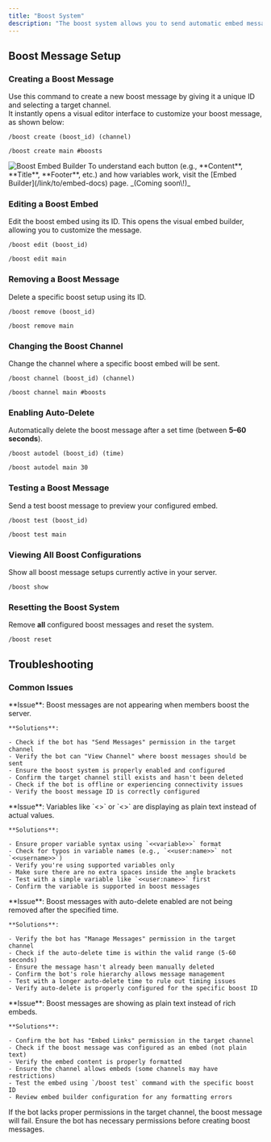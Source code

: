 ```yaml
---
title: "Boost System"
description: "The boost system allows you to send automatic embed messages whenever someone boosts your server. You can create multiple boost messages with unique IDs, customize them, and choose specific channels to display them. Auto-delete and test features are also supported."
---
```


## Boost Message Setup

### Creating a Boost Message

Use this command to create a new boost message by giving it a unique ID and selecting a target channel.\
It instantly opens a visual editor interface to customize your boost message, as shown below:

<CodeGroup>

```Unspecified Example
/boost create (boost_id) (channel)
```


```Unspecified Syntax
/boost create main #boosts
```

</CodeGroup>

<Frame>
  <img
    src="/images/boostembed.png"
    style={{ width:"100%" }}
    className="mx-auto"
    alt="Boost Embed Builder"
    title=""
  />
</Frame>

<Tip>
  To understand each button (e.g., **Content**, **Title**, **Footer**, etc.) and how variables work, visit the [Embed Builder](/link/to/embed-docs) page. _(Coming soon\!)_
</Tip>

### Editing a Boost Embed

Edit the boost embed using its ID. This opens the visual embed builder, allowing you to customize the message.

<CodeGroup>

```Unspecified Example
/boost edit (boost_id)
```


```Unspecified Syntax
/boost edit main
```

</CodeGroup>

### Removing a Boost Message

Delete a specific boost setup using its ID.

<CodeGroup>

```Unspecified Example
/boost remove (boost_id)
```


```Unspecified Syntax
/boost remove main
```

</CodeGroup>

### Changing the Boost Channel

Change the channel where a specific boost embed will be sent.

<CodeGroup>

```Unspecified Example
/boost channel (boost_id) (channel)
```


```Unspecified Syntax
/boost channel main #boosts
```

</CodeGroup>

### Enabling Auto-Delete

Automatically delete the boost message after a set time (between **5–60 seconds**).

<CodeGroup>

```Unspecified Example
/boost autodel (boost_id) (time)
```


```Unspecified Syntax
/boost autodel main 30
```

</CodeGroup>

### Testing a Boost Message

Send a test boost message to preview your configured embed.

<CodeGroup>

```Unspecified Example
/boost test (boost_id)
```


```Unspecified Syntax
/boost test main
```

</CodeGroup>

### Viewing All Boost Configurations

Show all boost message setups currently active in your server.

```Unspecified Example
/boost show
```

### Resetting the Boost System

Remove **all** configured boost messages and reset the system.

```Unspecified Example
/boost reset
```

## Troubleshooting

### Common Issues

<AccordionGroup>
  <Accordion title="Message not sending - Boost messages aren't being delivered">
    **Issue**: Boost messages are not appearing when members boost the server.

    **Solutions**:

    - Check if the bot has "Send Messages" permission in the target channel
    - Verify the bot can "View Channel" where boost messages should be sent
    - Ensure the boost system is properly enabled and configured
    - Confirm the target channel still exists and hasn't been deleted
    - Check if the bot is offline or experiencing connectivity issues
    - Verify the boost message ID is correctly configured
  </Accordion>
  <Accordion title="Variables not working - Placeholders showing as text">
    **Issue**: Variables like `<<user:name>>` or `<<server:name>>` are displaying as plain text instead of actual values.

    **Solutions**:

    - Ensure proper variable syntax using `<<variable>>` format
    - Check for typos in variable names (e.g., `<<user:name>>` not `<<username>>`)
    - Verify you're using supported variables only
    - Make sure there are no extra spaces inside the angle brackets
    - Test with a simple variable like `<<user:name>>` first
    - Confirm the variable is supported in boost messages
  </Accordion>
  <Accordion title="Auto-delete failing - Messages not being removed automatically">
    **Issue**: Boost messages with auto-delete enabled are not being removed after the specified time.

    **Solutions**:

    - Verify the bot has "Manage Messages" permission in the target channel
    - Check if the auto-delete time is within the valid range (5-60 seconds)
    - Ensure the message hasn't already been manually deleted
    - Confirm the bot's role hierarchy allows message management
    - Test with a longer auto-delete time to rule out timing issues
    - Verify auto-delete is properly configured for the specific boost ID
  </Accordion>
  <Accordion title="Embed not displaying - Boost appears as plain text">
    **Issue**: Boost messages are showing as plain text instead of rich embeds.

    **Solutions**:

    - Confirm the bot has "Embed Links" permission in the target channel
    - Check if the boost message was configured as an embed (not plain text)
    - Verify the embed content is properly formatted
    - Ensure the channel allows embeds (some channels may have restrictions)
    - Test the embed using `/boost test` command with the specific boost ID
    - Review embed builder configuration for any formatting errors
  </Accordion>
</AccordionGroup>

<Warning>
  If the bot lacks proper permissions in the target channel, the boost message will fail. Ensure the bot has necessary permissions before creating boost messages.
</Warning>